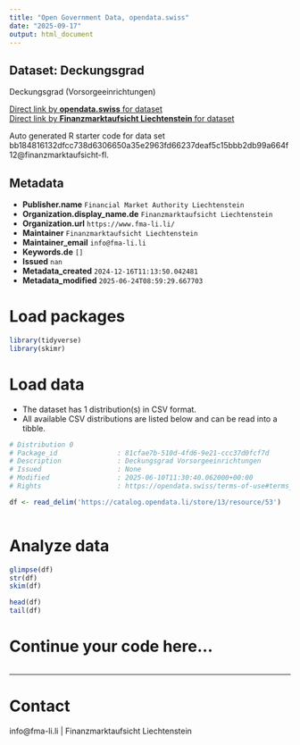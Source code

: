 ```yaml
---
title: "Open Government Data, opendata.swiss"
date: "2025-09-17"
output: html_document
---
```


## Dataset: Deckungsgrad

Deckungsgrad (Vorsorgeeinrichtungen)

[Direct link by **opendata.swiss** for dataset](https://opendata.swiss/de/dataset/deckungsgrad)<br>
[Direct link by **Finanzmarktaufsicht Liechtenstein** for dataset]()

Auto generated R starter code for data set bb184816132dfcc738d6306650a35e2963fd66237deaf5c15bbb2db99a664f12@finanzmarktaufsicht-fl.

## Metadata

- **Publisher.name** `Financial Market Authority Liechtenstein`
- **Organization.display_name.de** `Finanzmarktaufsicht Liechtenstein`
- **Organization.url** `https://www.fma-li.li/`
- **Maintainer** `Finanzmarktaufsicht Liechtenstein`
- **Maintainer_email** `info@fma-li.li`
- **Keywords.de** `[]`
- **Issued** `nan`
- **Metadata_created** `2024-12-16T11:13:50.042481`
- **Metadata_modified** `2025-06-24T08:59:29.667703`


# Load packages

```r

library(tidyverse)
library(skimr)

```

# Load data

-   The dataset has 1 distribution(s) in CSV format.
-   All available CSV distributions are listed below and can be read into a tibble.

```r

# Distribution 0
# Package_id               : 81cfae7b-510d-4fd6-9e21-ccc37d0fcf7d
# Description              : Deckungsgrad Vorsorgeeinrichtungen
# Issued                   : None
# Modified                 : 2025-06-10T11:30:40.062000+00:00
# Rights                   : https://opendata.swiss/terms-of-use#terms_by

df <- read_delim('https://catalog.opendata.li/store/13/resource/53')



```

# Analyze data

```r

glimpse(df)
str(df)
skim(df)

head(df)
tail(df)

```

# Continue your code here...

```r

```

------------------------------------------------------------------------

# Contact

info@fma-li.li | Finanzmarktaufsicht Liechtenstein
